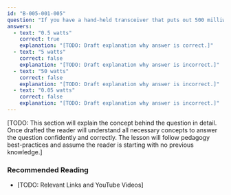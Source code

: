 ```yaml
---
id: "B-005-001-005"
question: "If you have a hand-held transceiver that puts out 500 milliwatts, how many watts would this be?"
answers:
  - text: "0.5 watts"
    correct: true
    explanation: "[TODO: Draft explanation why answer is correct.]"
  - text: "5 watts"
    correct: false
    explanation: "[TODO: Draft explanation why answer is incorrect.]"
  - text: "50 watts"
    correct: false
    explanation: "[TODO: Draft explanation why answer is incorrect.]"
  - text: "0.05 watts"
    correct: false
    explanation: "[TODO: Draft explanation why answer is incorrect.]"
---
```


[TODO: This section will explain the concept behind the question in detail. Once drafted the reader will understand all necessary concepts to answer the question confidently and correctly. The lesson will follow pedagogy best-practices and assume the reader is starting with no previous knowledge.]

### Recommended Reading

- [TODO: Relevant Links and YouTube Videos]
